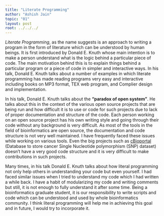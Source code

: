 ```yaml
---
title: "Literate Programming"
author: "Ashish Jain"
topic: "01"
layout: post
root: ../../../
---
```


*Literate Programming*, as the name suggests is an approach to writing a program in the form of literature which can be understood by human beings. It is first introduced by Donald E. Knuth whose main intention is to make a person understand what is the logic behind a particular piece of code. The main motivation behind this is to explain things behind a particular program or a piece of code in simpler and interactive ways. In his talk, Donald E. Knuth talks about a number of examples in which literate programming has made reading programs very easy and interactive including books on MP3 format, TEX web program, and Complier design and implementation.

In his talk, Donald E. Knuth talks about the **“paradox of open system”**. He talks about this in the context of the various open source projects that are being run and how difficult it is to use or code for such projects due to lack of proper documentation and structure of the code. Each person working on an open source project has his own writing style and going through their code without any background is very difficult. As most of the tools in the field of bioinformatics are open source, the documentation and code structure is not very well maintained. I have frequently faced these issues while working on various tools. Even the big projects such as [cBioportal](https://github.com/cBioPortal/cbioportal) (Database to store cancer Single Nucleotide polymorphism (SNP) dataset) doesn’t have a very good code structure and it is very difficult to make contributions in such projects.
 
Many times, in his talk Donald E. Knuth talks about how literal programming not only help others in understanding your code but even yourself. I had faced similar issues when I tried to understand my code which I had written a while back. I have a habit of modularizing my code and writing comments but still, it is not enough to fully understand it after some time. Being a bioinformatics graduate student, it is our responsibility to write scripts and code which can be understood and used by whole bioinformatics community. I think literal programming will help me in achieving this goal and in future, I would try to incorporate it.